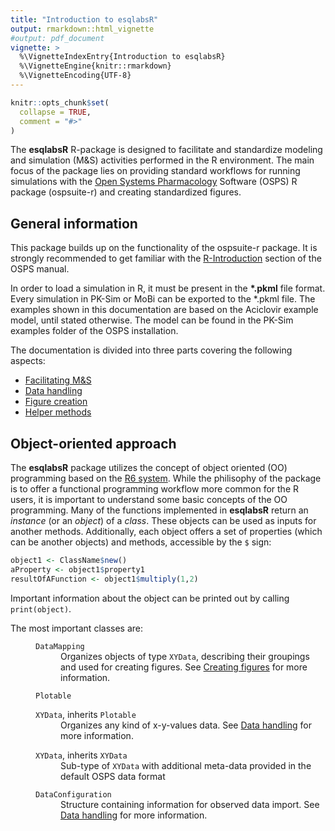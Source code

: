 ```yaml
---
title: "Introduction to esqlabsR"
output: rmarkdown::html_vignette
#output: pdf_document
vignette: >
  %\VignetteIndexEntry{Introduction to esqlabsR}
  %\VignetteEngine{knitr::rmarkdown}
  %\VignetteEncoding{UTF-8}
---
```


```r
knitr::opts_chunk$set(
  collapse = TRUE,
  comment = "#>"
)
```

The **esqlabsR** R-package is designed to facilitate and standardize modeling and simulation (M&S) activities performed in the R environment. The main focus of the package lies on providing standard workflows for running simulations with the [Open Systems Pharmacology](http://www.open-systems-pharmacology.org/) Software (OSPS) R package (ospsuite-r) and creating standardized figures.

## General information
This package builds up on the functionality of the ospsuite-r package. It is strongly recommended to get familiar with the [R-Introduction](https://docs.open-systems-pharmacology.org/working-with-r/r-introduction) section of the OSPS manual.

In order to load a simulation in R, it must be present in the **\*.pkml** file format. Every simulation in PK-Sim or MoBi can be exported to the *.pkml file. The examples shown in this documentation are based on the Aciclovir example model, until stated otherwise. The model can be found in the PK-Sim examples folder of the OSPS installation.

The documentation is divided into three parts covering the following aspects:

* [Facilitating M&S](modeling-simulation.html)
* [Data handling](data-handling.html)
* [Figure creation](figure-creation.html)
* [Helper methods](helper-methods.html)

## Object-oriented approach
The **esqlabsR** package utilizes the concept of object oriented (OO) programming based on the [R6 system](https://adv-r.hadley.nz/r6.html). While the philisophy of the package is to offer a functional programming workflow more common for the R users, it is important to understand some basic concepts of the OO programming. Many of the functions implemented in **esqlabsR** return an *instance* (or an *object*) of a *class*. These objects can be used as inputs for another methods. Additionally, each object offers a set of properties (which can be another objects) and methods, accessible by the `$` sign:

```r
object1 <- ClassName$new()
aProperty <- object1$property1
resultOfAFunction <- object1$multiply(1,2)
```

Important information about the object can be printed out by calling `print(object)`.

The most important classes are:

  : `DataMapping`
    : Organizes objects of type `XYData`, describing their groupings and used for creating figures. See [Creating figures](figure-creation.html) for more information.
  : `Plotable`
  : `XYData`, inherits `Plotable`
    : Organizes any kind of x-y-values data. See [Data handling](data-handling.html) for more information.
  : `XYData`, inherits `XYData`
    : Sub-type of `XYData` with additional meta-data provided in the default OSPS data format
  : `DataConfiguration`
    : Structure containing information for observed data import. See [Data handling](data-handling.html) for more information.
